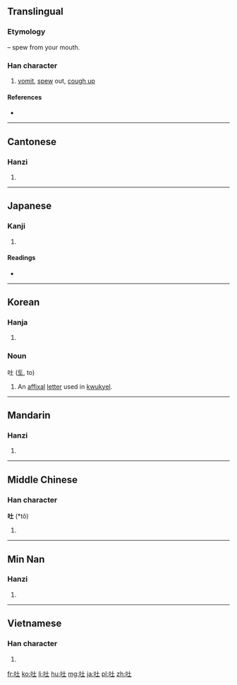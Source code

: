 ==Translingual==
{{stroke order|strokes=6}}

===Etymology===
{{Han compound|口|t1=mouth|土|ls=psc|c1=s|c2=p}} – spew from your mouth.

===Han character===
{{Han char|rn=30|rad=口|as=03|sn=6|four=6401<sub>0</sub>|canj=口土 (RG)}}

# [[vomit]], [[spew]] out, [[cough up]]

====References====
* {{Han ref|kx=0176.030|dkj=03300|dj=0393.030|hdz=10576.050|uh=5410|ud=21520|bh=A652|bd=42578}}

----

==Cantonese==

===Hanzi===
{{yue-hanzi|jyut=|y=tou3}}

# {{defn|lang=yue|sort=口03}}

----

==Japanese==

===Kanji===
{{ja-kanji|grade=c|rs=口03}}

# {{defn|lang=ja|sort=口03}}

====Readings====
* {{ja-readings|on=[[と]] ([[to]])|kun=[[はく]] ([[吐く]], [[haku]])}}

----

==Korean==

===Hanja===
{{ko-hanja|hangeul=토|rv=to|mr=t'o}}

# {{defn|lang=ko|sort=口03}}

===Noun===
吐 ([[토]], to)

# An [[affixal]] [[letter]] used in [[kwukyel]].

----

==Mandarin==

===Hanzi===
{{cmn-hanzi|pin=[[tǔ]] ([[tu3]])|wg=t'u<sup>3</sup>}}

# {{defn|lang=cmn|sort=口03}}

----

==Middle Chinese==

===Han character===
'''吐''' (*tǒ)<!--note: asterisk indicates that this character appears more than four times in the Tang Dynasty corpus of literature-->

# {{defn|Middle Chinese|sort=口03}}

----

==Min Nan==

===Hanzi===
{{nan-hanzi|poj=[[thò͘]], [[thó͘]]}}

# {{defn|lang=nan}}

----

==Vietnamese==

===Han character===
{{vi-hantu|[[thổ]], [[nhổ]], [[giổ]], [[giỗ]]|rs=口03}}

# {{defn|lang=vi|sort=口03}}

[[fr:吐]]
[[ko:吐]]
[[li:吐]]
[[hu:吐]]
[[mg:吐]]
[[ja:吐]]
[[pl:吐]]
[[zh:吐]]